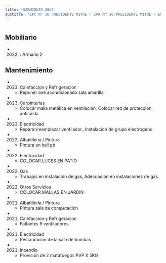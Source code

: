 ```yaml
---
title: 'SARMIENTO 2832'
subtitle: 'EPC N° 16 PRESIDENTE MITRE - EPA N° 16 PRESIDENTE MITRE - ESCUELA INF. N° 05/02°'
---
```


#


## Mobiliario

*  (2022) : Armario 2 





## Mantenimiento

*  (2023) Calefaccion y Refrigeracion 
    + Reponer aire acondicionado sala amarilla

*  (2023) Carpinterías 
    + Colocar malla metálica en ventilación, Colocar red de protección anticaida

*  (2023) Electricidad 
    + Reparar/reemplazar ventilador., Instalacion de grupo electrogeno

*  (2022) Albañileria / Pintura 
    + Pintura en hall pb

*  (2022) Electricidad 
    + COLOCAR LUCES EN PATIO

*  (2022) Gas 
    + Trabajos en instalación de gas, Adecuación en instalaciones de gas

*  (2022) Otros Servicios 
    + COLOCAR MALLAS EN JARDIN

*  (2021) Albañileria / Pintura 
    + Pintura sala de computacion

*  (2021) Calefaccion y Refrigeracion 
    + Faltantes 9 ventiladores

*  (2021) Electricidad 
    + Restauración de la sala de bombas

*  (2021) Incendio 
    + Provisión de 2 matafuegos PVP X 5KG



